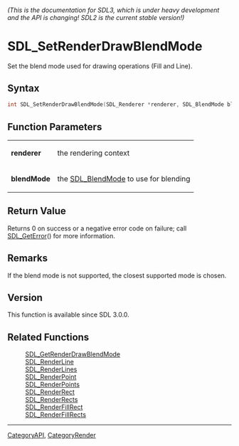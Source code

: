====== (This is the documentation for SDL3, which is under heavy development and the API is changing! SDL2 is the current stable version!) ======
= SDL_SetRenderDrawBlendMode =

Set the blend mode used for drawing operations (Fill and Line).

== Syntax ==

<syntaxhighlight lang='c'>
int SDL_SetRenderDrawBlendMode(SDL_Renderer *renderer, SDL_BlendMode blendMode);
</syntaxhighlight>

== Function Parameters ==

{|
|'''renderer'''
|the rendering context
|-
|'''blendMode'''
|the [[SDL_BlendMode]] to use for blending
|}

== Return Value ==

Returns 0 on success or a negative error code on failure; call
[[SDL_GetError]]() for more information.

== Remarks ==

If the blend mode is not supported, the closest supported mode is chosen.

== Version ==

This function is available since SDL 3.0.0.

== Related Functions ==

:[[SDL_GetRenderDrawBlendMode]]
:[[SDL_RenderLine]]
:[[SDL_RenderLines]]
:[[SDL_RenderPoint]]
:[[SDL_RenderPoints]]
:[[SDL_RenderRect]]
:[[SDL_RenderRects]]
:[[SDL_RenderFillRect]]
:[[SDL_RenderFillRects]]

----
[[CategoryAPI]], [[CategoryRender]]


